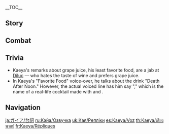 {{CharacterTabs}}
{{LanguageTabs}}
__TOC__
==Story==
{{VO/Story
|character           = {{ROOTPAGENAME}}

|vo_01_01_title      = Hello
|vo_01_01_file       = VO_{language}{character} Hello.ogg
|vo_01_01_tx         = Kaeya, [[Knights of Favonius|Knight of Favonius]]. Please, allow me to join you on your journey. Guarding you on your journey sounds far more entertaining than any of the usual Favonius stuff.

|vo_02_01_title      = Chat: Nothing to Do
|vo_02_01_file       = VO_{language}{character} Chat - Nothing to Do.ogg
|vo_02_01_tx         = I didn't know you were such a slacker.
|vo_02_02_title      = Chat: Knights of Favonius
|vo_02_02_file       = VO_{language}{character} Chat - Knights of Favonius.ogg
|vo_02_02_tx         = Hehe, seems all the other knights already have their hands full.
|vo_02_03_title      = Chat: Laziness
|vo_02_03_file       = VO_{language}{character} Chat - Laziness.ogg
|vo_02_03_tx         = Come on, let's get moving. We're not frozen in place, after all.

<!-- Weather -->
|vo_03_01_title      = When It Rains
|vo_03_01_file       = VO_{language}{character} When It Rains.ogg
|vo_03_01_tx         = Cryo is always far more effective in the rain. This is going to get interesting...
|vo_03_02_title      = When It Snows: Anecdote
|vo_03_02_file       = VO_{language}{character} When It Snows - Anecdote.ogg
|vo_03_02_tx         = How about a ghost story to go with the snow?
|vo_03_03_title      = When It Snows: Cold
|vo_03_03_file       = VO_{language}{character} When It Snows - Cold.ogg
|vo_03_03_tx         = What's wrong? Can't handle the cold?
|vo_03_04_title      = When It's Windy
|vo_03_04_file       = VO_{language}{character} When It's Windy.ogg
|vo_03_04_tx         = What a pleasant breeze, I wonder how long it'll last?

|vo_04_01_title      = Good Morning
|vo_04_01_file       = VO_{language}{character} Good Morning.ogg
|vo_04_01_tx         = Seize the day.
|vo_04_02_title      = Good Afternoon
|vo_04_02_file       = VO_{language}{character} Good Afternoon.ogg
|vo_04_02_tx         = Hey, fancy joining me at the tavern for a bit?
|vo_04_03_title      = Good Evening
|vo_04_03_file       = VO_{language}{character} Good Evening.ogg
|vo_04_03_tx         = You're not scared of the dark, are you? That's... interesting.
|vo_04_04_title      = Good Night
|vo_04_04_file       = VO_{language}{character} Good Night.ogg
|vo_04_04_tx         = Leaving already? See you next time then, don't make me wait too long though.

|vo_05_01_title      = About {name}
|vo_05_01_file       = VO_{language}{character} About {character}.ogg
|vo_05_01_tx         = Is the [[Abyss Order]] causing you trouble? If there's anything bothering you, you know you can talk to me.

|vo_06_01_title      = About Us: Employment Relationship
|vo_06_01_file       = VO_{language}{character} About Us - Employment Relationship.ogg
|vo_06_01_tx         = If you ever need me, let me know. Let's not make this a transaction relationship.
|vo_06_02_title      = About Us: Strength
|vo_06_02_friendship = 6
|vo_06_02_file       = VO_{language}{character} About Us - Strength.ogg
|vo_06_02_tx         = Oh? Well, if you're concerned about keeping things professional... maybe you can find more use for me on the front lines. How 'bout it boss? Haha, just don't feel intimidated by what I can do.

|vo_07_01_title      = About the [[Vision]]
|vo_07_01_friendship = 4
|vo_07_01_file       = VO_{language}{character} About the Vision.ogg
|vo_07_01_tx         = Still struggling with how Visions work? Let's see... How can I explain it... The apparatus that allows us to see is our eyes. A Vision is the apparatus by which we control the elements. Simple, is it not?

|vo_07_02_title      = Something to Share
|vo_07_02_file       = VO_{language}{character} Something to Share.ogg
|vo_07_02_tx         = Do you drink wine? Dandelion wine has a unique body to it. Oh, you're underage? You should try [[Mondstadt]]'s apple cider vinegar. I know just the place.

|vo_07_03_title      = Interesting Things
|vo_07_03_file       = VO_{language}{character} Interesting Things.ogg
|vo_07_03_tx         = Have you ever seen the owl of Dragonspine? If you look directly at it, it seems to see right through you, while letting go of none of its own secrets... Quite fascinating, don't you think?

|vo_08_01_title      = About [[Jean]]
|vo_08_01_friendship = 4
|vo_08_01_file       = VO_{language}{character} About Jean.ogg
|vo_08_01_tx         = What? The Acting Grand Master? You need to give her your full support.
|vo_08_01_mention    = Jean

|vo_08_02_title      = About [[Lisa]]
|vo_08_02_friendship = 4
|vo_08_02_file       = VO_{language}{character} About Lisa.ogg
|vo_08_02_tx         = Oh Lisa. Hmm... You'd better not forget to return your books on time. I made that mistake once and boy was she angry. My arm is still numb from last time...
|vo_08_02_mention    = Lisa

|vo_08_03_title      = About [[Amber]]
|vo_08_03_friendship = 4
|vo_08_03_file       = VO_{language}{character} About Amber.ogg
|vo_08_03_tx         = That Outrider is a clever and righteous knight. Be careful not to step out of line in front of her.
|vo_08_03_mention    = Amber

|vo_08_04_title      = About [[Diluc]]
|vo_08_04_friendship = 4
|vo_08_04_file       = VO_{language}{character} About Diluc.ogg
|vo_08_04_tx         = Diluc? He was cute as a young lad. But nowadays he just seems to be in a world of his own... Overall, not much fun to hang out with.
|vo_08_04_mention    = Diluc

|vo_08_05_title      = About [[Klee]]
|vo_08_05_friendship = 4
|vo_08_05_file       = VO_{language}{character} About Klee.ogg
|vo_08_05_tx         = Klee. Seems she has failed to elude the Acting Grand Master's investigative skills, despite the pointers I gave her... Haha, I'm kidding, no need to go reporting me or anything.
|vo_08_05_mention    = Klee,Jean

|vo_08_06_title      = About [[Albedo]]
|vo_08_06_friendship = 4
|vo_08_06_file       = VO_{language}{character} About Albedo.ogg
|vo_08_06_tx         = Albedo, eh? Calm, collected, and incredibly talented. He's the type everybody likes, some even more so than others. What, you into him as well?
|vo_08_06_mention    = Albedo

|vo_08_07_title      = About [[Diona]]
|vo_08_07_friendship = 4
|vo_08_07_file       = VO_{language}{character} About Diona.ogg
|vo_08_07_tx         = Have you tried one of Diona's drinks? Oh right, you're still underage. Haha, such a shame, it truly is &mdash; to not be able to revel with you in such bliss. Hehe, I guess all we can do is wait for you to be old enough.
|vo_08_07_mention    = Diona

|vo_08_08_title      = About [[Varka]]
|vo_08_08_friendship = 4
|vo_08_08_file       = VO_{language}{character} About Varka.ogg
|vo_08_08_tx         = Now that you mention him, it is a shame there is no one in the Knights of Favonius to inherit the Grand Master's approach to his work. *sigh* I must say I really do appreciate people like him.
|vo_08_08_mention    = Varka

|vo_08_09_title      = About [[Fischl]]
|vo_08_09_friendship = 4
|vo_08_09_file       = VO_{language}{character} About Fischl.ogg
|vo_08_09_tx         = What? You think Fischl having one eye covered is very fitting given her title of Prinzessin der Verurteilung. Hahaha, if that's the case, that must make me a future royal progeny too, no?
|vo_08_09_mention    = Fischl

|vo_08_10_title      = About [[Noelle]]
|vo_08_10_friendship = 4
|vo_08_10_file       = VO_{language}{character} About Noelle.ogg
|vo_08_10_tx         = I was entrusted by the Acting Grand Master to work in the background to support Noelle, but there hasn't been much for me to concern myself with &mdash; she has a good head on her shoulders. Quite the relief.
|vo_08_10_mention    = Jean,Noelle

|vo_08_11_title      = About [[Rosaria]]
|vo_08_11_friendship = 4
|vo_08_11_file       = VO_{language}{character} About Rosaria.ogg
|vo_08_11_tx         = Ahaha, you want to know about the secrets of Sister Rosaria? That... I cannot tell you. Though my impression of her is not bad &mdash; certainly better than a certain someone whose name I won't bother to mention. She's honest with herself. She casts off that which she has no time for and she doesn't feign motivation for affairs that do not interest her.
|vo_08_11_mention    = Rosaria

|vo_08_12_title      = About [[Sucrose]]
|vo_08_12_friendship = 4
|vo_08_12_file       = VO_{language}{character} About Sucrose.ogg
|vo_08_12_tx         = Sucrose may not be much of an extrovert in public, but as they say &mdash; it's always the quiet ones... Apparently, her laboratory is home to quite the eclectic range of implements and her experiments are more than just intellectually stimulating... All hearsay, of course. You don't seriously think I would go snooping around a fair lady's private quarters, do you?
|vo_08_12_mention    = Sucrose

|vo_09_01_title      = More About {name}: I
|vo_09_01_file       = VO_{language}{character} More About {character} - 01.ogg
|vo_09_01_tx         = The title of Cavalry Captain is nothing to get excited about. Now that I think about it, the Grand Master took all the cavalry from Mondstadt so there's none left for me to captain... Heh.
|vo_09_01_mention    = Varka
|vo_09_02_title      = More About {name}: II
|vo_09_02_friendship = 3
|vo_09_02_file       = VO_{language}{character} More About {character} - 02.ogg
|vo_09_02_tx         = There are a total of ten captains within the Knights of Favonius. But truth be told, not all of them have what it takes to be leaders.
|vo_09_03_title      = More About {name}: III
|vo_09_03_friendship = 4
|vo_09_03_file       = VO_{language}{character} More About {character} - 03.ogg
|vo_09_03_tx         = My eye? My eye is fine. There's nothing unusual about hiding one's body parts from view. It's the same reason I wear pants... or any other item of clothing, for that matter.
|vo_09_04_title      = More About {name}: IV
|vo_09_04_friendship = 5
|vo_09_04_file       = VO_{language}{character} More About {character} - 04.ogg
|vo_09_04_tx         = [[Khaenri'ah]], huh? You sure know a lot! The legacy of Khaenri'ah is long gone, the sinners are all that's left, and they're not worth mentioning.
|vo_09_05_title      = More About {name}: V
|vo_09_05_friendship = 6
|vo_09_05_file       = VO_{language}{character} More About {character} - 05.ogg
|vo_09_05_tx         = I didn't realize we'd known each other for so long now. Time flies! You know, following you on your journey might just be the most fun I've had in my whole life. I hope it stays that way.

|vo_10_01_title      = {name}'s Hobbies
|vo_10_01_file       = VO_{language}{character} Hobbies.ogg
|vo_10_01_tx         = Wine tasting is an art form. Mondstadt's wine is a gift from the [[Anemo Archon]], it's only right that one should learn how to appreciate it.
|vo_10_01_mention    = Barbatos
|vo_10_02_title      = {name}'s Troubles
|vo_10_02_file       = VO_{language}{character} Troubles.ogg
|vo_10_02_tx         = Lonely? Me? Not with someone here nagging me all the time, that's for sure.
|vo_10_03_title      = Favorite Food
|vo_10_03_file       = VO_{language}{character} Favorite Food.ogg
|vo_10_03_tx         = Sparkling wine is a specialty of Mondstadt. Mix it with three parts Dandelion Wine and the bitterness disappears completely. This concoction is known as "Death After Noon." Delectable.
|vo_10_04_title      = Least Favorite Food
|vo_10_04_file       = VO_{language}{character} Least Favorite Food.ogg
|vo_10_04_tx         = I can't believe that some people actually drink grape juice... if they had a little more patience, they would find that it ferments into the most exquisite wine. Hmph. So unromantic.

<!-- Receiving a Gift -->
|vo_11_01_title      = Receiving a Gift: I
|vo_11_01_file       = VO Kaeya Receiving a Gift - 01.ogg
|vo_11_01_tx         = Ho! This is quite exceptional... You are full of surprises.

|vo_11_02_title      = Receiving a Gift: II
|vo_11_02_file       = VO Kaeya Receiving a Gift - 02.ogg
|vo_11_02_tx         = You should serve this with wine, it would really add the finishing touch.

|vo_11_03_title      = Receiving a Gift: III
|vo_11_03_file       = VO Kaeya Receiving a Gift - 03.ogg
|vo_11_03_tx         = I'm just a slow eater... I'll finish it, don't worry.

|vo_12_01_title      = Birthday
|vo_12_01_file       = VO_{language}{character} Birthday.ogg
|vo_12_01_tx         = Today is a day worth celebrating, I hope this day can bring you true happiness.

|vo_13_01_title      = Feelings About Ascension: Intro
|vo_13_01_ascension  = 1
|vo_13_01_file       = VO_{language}{character} Feelings About Ascension - 01.ogg
|vo_13_01_tx         = Hmm. Not bad.
|vo_13_02_title      = Feelings About Ascension: Building Up
|vo_13_02_ascension  = 2
|vo_13_02_file       = VO_{language}{character} Feelings About Ascension - 02.ogg
|vo_13_02_tx         = You always seem to be around to give me a hand. Thanks.
|vo_13_03_title      = Feelings About Ascension: Climax
|vo_13_03_ascension  = 4
|vo_13_03_file       = VO_{language}{character} Feelings About Ascension - 03.ogg
|vo_13_03_tx         = Hmm, seems I'm getting stronger. I say, how is it you seem happier than me about it?
|vo_13_04_title      = Feelings About Ascension: Conclusion
|vo_13_04_ascension  = 6
|vo_13_04_file       = VO_{language}{character} Feelings About Ascension - 04.ogg
|vo_13_04_tx         = We were just traveling partners. I never thought I'd have you to thank for getting me to this point. Seems I really should respond in kind. Let us carry on, partner. The road ahead is still long.
}}

==Combat==
{{Combat VO
|character           = Kaeya

|skill_1_tx          = Cool it!
|skill_2_tx          = Freeze!
|skill_3_tx          = Dodge this!

|burst_1_tx          = Don't get frostbite.
|burst_2_tx          = Oh, so sorry!
|burst_3_tx          = This moment will be frozen in time.

|sprint-s_1_tx       = What's the hurry?
|sprint-s_2_file     = Sprint Start 02,Sprint Start 03,Sprint Start 04

|sprint-e_1_tx       = *pant* Haha.

|glider_1_tx         = Catch the wind.
|glider_2_file       = Deploying Wind Glider 02,Deploying Wind Glider 03,Deploying Wind Glider 04

|chest_1_tx          = How fortunate!
|chest_2_tx          = Fascinating.
|chest_3_tx          = Haha, quite the find.

|low-hp_1_tx         = Time to fight back, I s'pose.
|low-hp_2_tx         = I'm getting tired of this game.
|low-hp_3_tx         = You're getting on my nerves...


|fallen_1_tx         = I'm not done...
|fallen_2_tx         = That was unexpected...
|fallen_3_tx         = This doesn't look good...

|hit-l_1_file        = Light Hit Taken 01,Light Hit Taken 02,Light Hit Taken 03,Light Hit Taken 04,Light Hit Taken 05,Light Hit Taken 06

|hit-h_1_tx          = Urgh!
|hit-h_2_tx          = Don't push your luck!
|hit-h_3_file        = Heavy Hit Taken 03,Heavy Hit Taken 04,Heavy Hit Taken 05,Heavy Hit Taken 06

|join_1_tx           = Oh, I'm looking forward to this.
|join_2_tx           = This will be interesting.
|join_3_tx           = Ready when you are.


|atk-l_1_file        = Light Attack 01,Light Attack 02,Light Attack 03,Light Attack 04,Light Attack 05,Light Attack 06,Light Attack 07

|atk-m_1_file        = Mid Attack 01,Mid Attack 02,Mid Attack 03

|atk-h_1_file        = Heavy Attack 01,Heavy Attack 02,Heavy Attack 03



|jump_1_file         = Jumping 01,Jumping 02,Jumping 03,Jumping 04,Jumping 05
}}

==Trivia==
*Kaeya's remarks about grape juice, his least favorite food, are a jab at [[Diluc]] &mdash; who hates the taste of wine and prefers grape juice.
*In Kaeya's "Favorite Food" voice-over, he talks about the drink "Death After Noon." However, the actual voiced line has him say "{{w|Death in the Afternoon (cocktail)|Death in the Afternoon}}," which is the name of a real-life cocktail made with {{w|absinthe}} and {{w|Champagne}}.

==Navigation==
{{Character Navbox|link type=vo}}

[[ja:ガイア/台詞]]
[[ru:Кэйа/Озвучка]]
[[uk:Кая/Репліки]]
[[es:Kaeya/Voz]]
[[th:Kaeya/เสียงพากย์]]
[[fr:Kaeya/Répliques]]